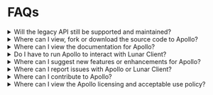 # FAQs

<details>
<summary>Will the legacy API still be supported and maintained?</summary>

As of now, the legacy API will remain functional, but will **not** be improved, extended, or patched further.
We highly recommend switching to the updated version of Apollo.
As of the first release, all features inside the legacy API are available on Apollo.

</details>

<details>
<summary>Where can I view, fork or download the source code to Apollo?</summary>

The source code can be viewed, forked and downloaded on the Lunar Client [GitHub](https://github.com/LunarClient/Apollo).
Feel free to download the source and fork it anyway you can imagine, as long as it's within the ToS and follows the license.

</details>

<details>
<summary>Where can I view the documentation for Apollo?</summary>

You can view the documentation for Apollo, Lunar Client's API, on our Lunar Client [Developers website](https://www.lunarclient.dev/).

</details>

<details>
<summary>Do I have to run Apollo to interact with Lunar Client?</summary>

You do not need to run the Apollo plugin to interact with Lunar Client, however you do need to follow the protocols found within Apollo. Features might not function properly if you use an alternate implementation that does not implement the Apollo protocols properly.

</details>

<details>
<summary>Where can I suggest new features or enhancements for Apollo?</summary>

You can join the Lunar Client Developers [Discord](https://www.lunarclient.dev/discord) and create a suggestion under `#suggestions`.

Alternatively, if you have the skills and knowledge, you can create the feature yourself and open a pull request on the [Apollo repository](https://github.com/LunarClient/Apollo) on GitHub. If your feature requires new changes or enhancements to Lunar Client to function, we recommend connecting with us on the [Lunar Client Developers](https://www.lunarclient.dev/discord) Discord server.

</details>

<details>
<summary>Where can I report issues with Apollo or Lunar Client?</summary>

You can report issues on the [Apollo repository](https://github.com/LunarClient/Apollo) issues page, on GitHub.
If you're having an issue with Lunar Client that doesn't involve Apollo, you can create a [support ticket](https://support.lunarclient.com/).

</details>

<details>
<summary>Where can I contribute to Apollo?</summary>

You can open a pull request on the [Apollo repository](https://github.com/LunarClient/Apollo) page, on GitHub.

</details>

<details>
<summary>Where can I view the Apollo licensing and acceptable use policy?</summary>

We've listed our [Acceptable Use policy](https://www.lunarclient.dev/apollo/acceptable-use) and [Licensing](https://www.lunarclient.dev/apollo/license) information on the Lunar Client developers website.

</details>
